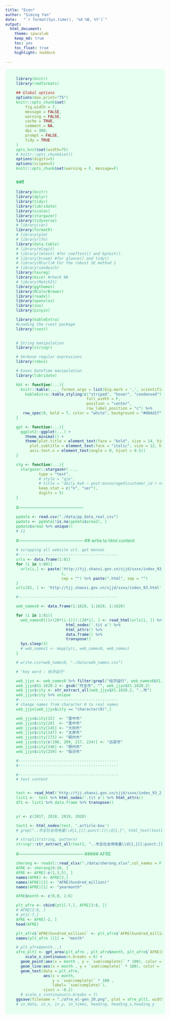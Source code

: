 ```yaml
---
title: "Econ"
author: "Siming Yan"
date:   "`r format(Sys.time(), '%d %B, %Y')`"
output:
  html_document:
    theme: spacelab
    keep_md: true
    toc: yes
    toc_float: true
    highlight: haddock
    
---
```


<html>
<style> 
div.bgm { background-color:#e6fff0; border-radius: 7px; padding: 10px;} 
.ans {
  color: purple;
  font-weight: bold;
}
#main { 
    color: #2cb061; 
}
</style>

<div class = "bgm">

<ul id="main">


```r
library(knitr)
library(rmdformats)

## Global options
options(max.print="75")
knitr::opts_chunk$set(
	fig.width = 7,
	message = FALSE,
	warning = FALSE,
	cache = TRUE,
	comment = NA,
	dpi = 300,
	prompt = FALSE,
	tidy = TRUE
)
opts_knit$set(width=75)
# knitr::opts_chunk$set()
options(digits=5)
options(scipen=5)
knitr::opts_chunk$set(warning = F, message=F)

```

### set
 
```r

library(knitr)
library(dplyr)
library(tidyr)
library(lubridate)
library(scales)
library(stargazer)
library(tidyverse)
# library(car)
library(formatR)
# library(plm)
# library(lfe)
library(data.table)
# library(mlogit)
# library(lmtest) #for coeftest() and bptest().
# library(broom) #for glance() and tidy()
# library(RCurl)# For the robust SE method 1
# library(sandwich)
library(texreg) 
library(mice) #check NA
# library(MatchIt)
library(ggthemes)
library(RColorBrewer)
library(readxl)
library(openxlsx)
library(zoo)
library(pinyin)

library(kableExtra)
#Loading the rvest package
library(rvest)
 

# String manipulation
library(stringr)   

# Verbose regular expressions
library(rebus)     

# Eases DateTime manipulation
library(lubridate)
```

```r
kbt <- function(...){
  knitr::kable(..., format.args = list(big.mark = ',', scientific = F)) %>%
    kableExtra::kable_styling(c("striped", "hover", "condensed"),
                               full_width = F,
                               position = "center",
                               row_label_position = "c") %>%
   row_spec(0, bold = T, color = "white", background = "#004d1f")
}

gpt <- function(...){
  ggplot2::ggplot(...) + 
    theme_minimal() +
    theme(plot.title = element_text(face = "bold", size = 14, hjust = 0.5),
      plot.subtitle = element_text(face = "italic", size = 12, hjust = 0.5), 
      axis.text.x = element_text(angle = 0, hjust = 0.5))
}

stg <- function(...){
  stargazer::stargazer(..., 
          type = "text",
          # style = "qje",
          # title = "daily_kwh ~ post:encouraged|customer_id + no.bill|0|customer_id",
          keep.stat = c("n", "ser"),
          digits = 5)
}
```




#--------------------------------------------

```r
ppdata <- read.csv("./data/pp_data_real.csv")
ppdata <- ppdata[!is.na(ppdata$area2), ]
ppdata$area2 %>% unique()
# 11 
```
#--------------------------------------------
## wrtie to html content

```r
# scrapping all website url. get menues
#--------------------------------------------
urls <- data.frame(1:81)
for (i in 1:80){
  urls[i,] <- paste('http://tjj.shanxi.gov.cn/sjjd/sxxx/index_93_',
                    i, 
                    sep = "") %>% paste(".html", sep = "")
}
urls[81, ] <- 'http://tjj.shanxi.gov.cn/sjjd/sxxx/index_93.html'

#--------------------------------------------

web_names0 <- data.frame(1:1620, 1:1620, 1:1620)

for (i in 1:81){
  web_names0[(1+(20*(i-1))):(20*i), ] <- read_html(urls[i, ]) %>% 
                      html_nodes('.tit a') %>% 
                      html_attrs() %>% 
                      data.frame() %>% 
                      transpose()
  Sys.sleep(3)
  # web_names1 <- mapply(c, web_names0, web_names)
}

# write.csv(web_names0, "./data/web_names.csv")
```


```r
# "key word : 经济运行"

web_jjyx <- web_names0 %>% filter(grepl("经济运行", web_names0$X1.1620.2) == T)
web_jjyx$X1.1620.2 <- gsub("月全市", "", web_jjyx$X1.1620.2)
web_jjyx$city <- str_extract_all(web_jjyx$X1.1620.2, "..市")
web_jjyx$city %>% unique
#--------------------------------------------
# change names from character 0 to real names
web_jjyx[web_jjyx$city == "character(0)",]

web_jjyx$city[15]  <- "晋中市"
web_jjyx$city[28]  <- "晋中市"
web_jjyx$city[145] <- "大同市"
web_jjyx$city[147] <- "太原市"
web_jjyx$city[173] <- "朔州市"
web_jjyx$city[c(196, 209, 217, 224)] <- "吕梁市"
web_jjyx$city[246] <- "朔州市"
web_jjyx$city[259] <- "临汾市"

#--------------------------------------------
#--------------------------------------------
```


```r
#--------------------------------------------
# test content


test <- read_html('http://tjj.shanxi.gov.cn/sjjd/sxxx/index_93_2.html')
list1 <-  test %>% html_nodes('.tit a') %>% html_attrs()
df1 <- list1 %>% data.frame %>% transpose()
 

yr <- c(2017, 2018, 2019, 2020)

```

```r

text1 <- html_nodes(test, '.article-box')
# grep("..市全社会用电量\\d{1,}[[:punct:]]\\d{1,}", html_text(text1), value = T)

# strsplit(string, pattern)
stringr::str_extract_all(text1, "..市全社会用电量\\d{1,}[[:punct:]]\\d{1,}", simplify = TRUE)
```
 


#--------------------------------------------
##### AFRE


```r
sherong <- readxl::read_xlsx("./data/sherong.xlsx",col_names = F)
AFRE <- sherong[6:16, ]
AFRE <- AFRE[-c(1,3,5), ]
names(AFRE) <- AFRE[2,]
names(AFRE)[2] <- "AFRE(hundred_million)"
names(AFRE)[1] <- "yearmonth"

AFRE$month <- c(0,0, 1:6)

plt_afre <- cbind(pt1[-7,], AFRE[3:8, ])
# AFRE[3:8, ]
# pt1[-7,]
AFRE <- AFRE[-2, ]
head(AFRE)
```

```r
plt_afre$`AFRE(hundred_million)` <- plt_afre$`AFRE(hundred_million)` %>% as.numeric()
names(plt_afre )[1] =  "month"

# plt_afre$month...1
afre_plt1 <- gpt_area(plt_afre , plt_afre$month, plt_afre$`AFRE(hundred_million)`, 1,"AFRE in hundred million 2020", "month", "sum")+
    scale_x_continuous(n.breaks = 6) +
  geom_point(aes(x = month , y = `sum(complete)` * 100), color = "red") +
  geom_line(aes(x = month , y = `sum(complete)` * 100), color = "purple") +
  geom_text(data = plt_afre,
            aes(x = month,
                y = `sum(complete)` * 100 ,
                label= `sum(complete)`),
            vjust = -0.2) 
  # scale_x_continuous(n.breaks = 7) 
ggsave(filename = "./afre_el-gen_20.png", plot = afre_plt1, width = 12)
# in_data, in_x, in_y, in_times, heading, heading_x,heading_y
```

